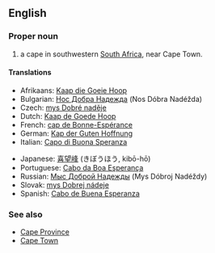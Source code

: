 ==English==

===Proper noun===
{{en-proper noun}}
# a cape in southwestern [[South Africa]], near Cape Town.

====Translations====
{{top}}
*Afrikaans: [[Kaap die Goeie Hoop]]
*Bulgarian: [[Нос Добра Надежда]] (Nos Dóbra Nadéžda) {{m}}
*Czech: [[mys Dobré naděje]] {{m}}
*Dutch: [[Kaap de Goede Hoop]]
*French: [[cap de Bonne-Espérance]] {{m}}
*German: [[Kap der Guten Hoffnung]] {{n}}
*Italian: [[Capo di Buona Speranza]] {{m}}
{{mid}}
*Japanese: [[喜望峰]] (きぼうほう, kibō-hō)
*Portuguese: [[Cabo da Boa Esperança]] {{m}}
*Russian: [[Мыс Доброй Надежды]] (Mys Dóbroj Nadéždy) {{m}}
*Slovak: [[mys Dobrej nádeje]] {{m}}
*Spanish: [[Cabo de Buena Esperanza]] {{m}}
{{bottom}}

===See also===
*[[Cape Province]]
*[[Cape Town]]